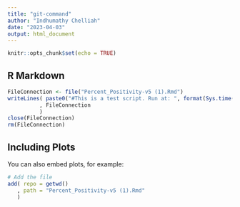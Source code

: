 ```yaml
---
title: "git-command"
author: "Indhumathy Chelliah"
date: "2023-04-03"
output: html_document
---
```


```r
knitr::opts_chunk$set(echo = TRUE)
```

## R Markdown



```r
FileConnection <- file("Percent_Positivity-v5 (1).Rmd")
writeLines( paste0("#This is a test script. Run at: ", format(Sys.time(), "%Y-%m-%d %H:%M:%S"))
          , FileConnection
          )
close(FileConnection)
rm(FileConnection)
```

## Including Plots

You can also embed plots, for example:

```r
# Add the file
add( repo = getwd()
   , path = "Percent_Positivity-v5 (1).Rmd"
   )
```

